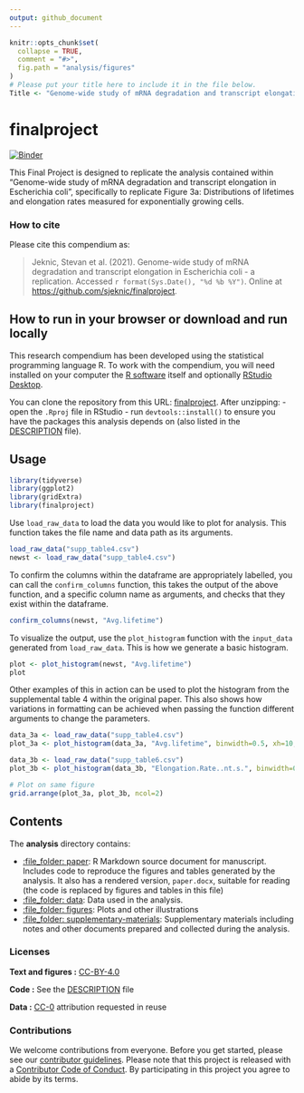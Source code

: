 ```yaml
---
output: github_document
---
```


<!-- README.md is generated from README.Rmd. Please edit that file -->

```r

knitr::opts_chunk$set(
  collapse = TRUE,
  comment = "#>",
  fig.path = "analysis/figures"
)
# Please put your title here to include it in the file below.
Title <- "Genome-wide study of mRNA degradation and transcript elongation in Escherichia coli - a replication"
```

# finalproject

[![Binder](https://mybinder.org/badge_logo.svg)](https://mybinder.org/v2/gh///master?urlpath=rstudio)

This Final Project is designed to replicate the analysis contained within "Genome-wide study of mRNA degradation and transcript elongation in Escherichia coli", specifically to replicate Figure 3a: Distributions of lifetimes and elongation rates measured for exponentially growing cells.

### How to cite

Please cite this compendium as:

> Jeknic, Stevan et al. (2021). Genome-wide study of mRNA degradation and transcript elongation in Escherichia coli - a replication. Accessed `r format(Sys.Date(), "%d %b %Y")`.
Online at <https://github.com/sjeknic/finalproject>.

## How to run in your browser or download and run locally

This research compendium has been developed using the statistical programming
language R. To work with the compendium, you will need
installed on your computer the [R software](https://cloud.r-project.org/)
itself and optionally [RStudio Desktop](https://rstudio.com/products/rstudio/download/).

You can clone the repository from this URL:
[finalproject](https://github.com/sjeknic/finalproject). After unzipping:
- open the `.Rproj` file in RStudio
- run `devtools::install()` to ensure you have the packages this analysis depends on (also listed in the
[DESCRIPTION](/DESCRIPTION) file).

## Usage
```r
library(tidyverse)
library(ggplot2)
library(gridExtra)
library(finalproject)
```

Use `load_raw_data` to load the data you would like to plot for analysis. This function takes the file name and data path as its arguments.
```r
load_raw_data("supp_table4.csv")
newst <- load_raw_data("supp_table4.csv")

```

To confirm the columns within the dataframe are appropriately labelled, you can call the `confirm_columns` function, this takes the output of the above function, and a specific column name as arguments, and checks that they exist within the dataframe.
```r
confirm_columns(newst, "Avg.lifetime")
```

To visualize the output, use the `plot_histogram` function with the `input_data` generated from `load_raw_data`. This is how we generate a basic histogram.
```r
plot <- plot_histogram(newst, "Avg.lifetime")
plot
```

Other examples of this in action can be used to plot the histogram from the supplemental table 4 within the original paper. This also shows how variations in formatting can be achieved when passing the function different arguments to change the  parameters. 
```r
data_3a <- load_raw_data("supp_table4.csv")
plot_3a <- plot_histogram(data_3a, "Avg.lifetime", binwidth=0.5, xh=10, yh=160)

data_3b <- load_raw_data("supp_table6.csv")
plot_3b <- plot_histogram(data_3b, "Elongation.Rate..nt.s.", binwidth=05, xh=75, yh=70)

# Plot on same figure
grid.arrange(plot_3a, plot_3b, ncol=2)
```

## Contents

The **analysis** directory contains:

  - [:file\_folder: paper](/analysis/paper): R Markdown source document
    for manuscript. Includes code to reproduce the figures and tables
    generated by the analysis. It also has a rendered version,
    `paper.docx`, suitable for reading (the code is replaced by figures
    and tables in this file)
  - [:file\_folder: data](/analysis/data/raw_data): Data used in the analysis.
  - [:file\_folder: figures](/analysis/figures): Plots and other
    illustrations
  - [:file\_folder:
    supplementary-materials](/analysis/supplementary-materials):
    Supplementary materials including notes and other documents
    prepared and collected during the analysis.
    

### Licenses

**Text and figures :**  [CC-BY-4.0](http://creativecommons.org/licenses/by/4.0/)

**Code :** See the [DESCRIPTION](DESCRIPTION) file

**Data :** [CC-0](http://creativecommons.org/publicdomain/zero/1.0/) attribution requested in reuse

### Contributions

We welcome contributions from everyone. Before you get started, please see our [contributor guidelines](CONTRIBUTING.md). Please note that this project is released with a [Contributor Code of Conduct](CONDUCT.md). By participating in this project you agree to abide by its terms.
